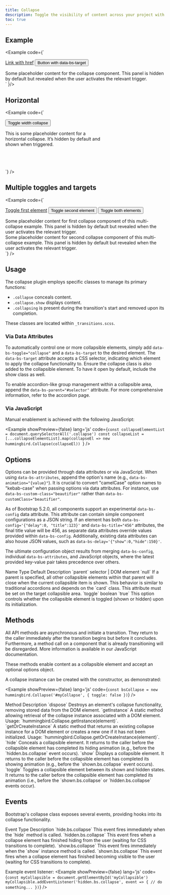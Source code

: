 ```yaml
---
title: Collapse
description: Toggle the visibility of content across your project with a few classes and our JavaScript plugins.
toc: true
---
```


## Example

<Example code={`<div class="inline-flex gap-2 mb-3">
    <a class="btn btn-primary" data-bs-toggle="collapse" href="#collapseExample" role="button" aria-expanded="false" aria-controls="collapseExample">Link with href</a>
    <button class="btn btn-primary" type="button" data-bs-toggle="collapse" data-bs-target="#collapseExample" aria-expanded="false" aria-controls="collapseExample">Button with data-bs-target</button>
  </div>
  <div class="collapse" id="collapseExample">
    <div class="card card-body">
      Some placeholder content for the collapse component. This panel is hidden by default but revealed when the user activates the relevant trigger.
    </div>
  </div>`
}/>

## Horizontal

<Example code={`<div class='mb-3'>
    <button class="btn btn-primary" type="button" data-bs-toggle="collapse" data-bs-target="#collapseWidthExample" aria-expanded="false" aria-controls="collapseWidthExample">Toggle width collapse</button>
  </div>
  <div style="min-height: 120px;">
    <div class="collapse collapse-horizontal" id="collapseWidthExample">
      <div class="card card-body" style="width: 300px;">
        This is some placeholder content for a horizontal collapse. It’s hidden by default and shown when triggered.
      </div>
    </div>
  </div>`} />

## Multiple toggles and targets

<Example code={`<div class="inline-flex gap-1 mb-3">
    <a class="btn btn-primary" data-bs-toggle="collapse" href="#multiCollapseExample1" role="button" aria-expanded="false" aria-controls="multiCollapseExample1">Toggle first element</a>
    <button class="btn btn-primary" type="button" data-bs-toggle="collapse" data-bs-target="#multiCollapseExample2" aria-expanded="false" aria-controls="multiCollapseExample2">Toggle second element</button>
    <button class="btn btn-primary" type="button" data-bs-toggle="collapse" data-bs-target=".multi-collapse" aria-expanded="false" aria-controls="multiCollapseExample1 multiCollapseExample2">Toggle both elements</button>
  </div>
  <div class="grid grid-cols-2 gap-3">
    <div>
      <div class="collapse multi-collapse" id="multiCollapseExample1">
        <div class="card card-body">
          Some placeholder content for first collapse component of this multi-collapse example. This panel is hidden by default but revealed when the user activates the relevant trigger.
        </div>
      </div>
    </div>
    <div>
      <div class="collapse multi-collapse" id="multiCollapseExample2">
        <div class="card card-body">
          Some placeholder content for second collapse component of this multi-collapse example. This panel is hidden by default but revealed when the user activates the relevant trigger.
        </div>
      </div>
    </div>
  </div>`} />

## Usage

The collapse plugin employs specific classes to manage its primary functions:

- `.collapse` conceals content.
- `.collapse.show` displays content.
- `.collapsing` is present during the transition's start and removed upon its completion.

These classes are located within `_transitions.scss`.

### Via Data Attributes

To automatically control one or more collapsible elements, simply add `data-bs-toggle="collapse"` and a `data-bs-target` to the desired element. The `data-bs-target` attribute accepts a CSS selector, indicating which element to apply the collapse functionality to. Ensure the collapse class is also added to the collapsible element. To have it open by default, include the show class as well.

To enable accordion-like group management within a collapsible area, append the `data-bs-parent="#selector"` attribute. For more comprehensive information, refer to the accordion page.

### Via JavaScript

Manual enablement is achieved with the following JavaScript:

<Example showPreview={false} lang='js' 
  code={`const collapseElementList = document.querySelectorAll('.collapse')
  const collapseList = [...collapseElementList].map(collapseEl => new hummingbird.Collapse(collapseEl))
`} />


## Options

Options can be provided through data attributes or via JavaScript. When using `data-bs-attributes`, append the option's name (e.g., `data-bs-animation="{value}"`). It is crucial to convert "camelCase" option names to "kebab-case" when passing options via data attributes. For instance, use `data-bs-custom-class="beautifier"` rather than `data-bs-customClass="beautifier"`.

As of Bootstrap 5.2.0, all components support an experimental `data-bs-config` data attribute. This attribute can contain simple component configurations as a JSON string. If an element has both `data-bs-config='{"delay":0, "title":123}'` and `data-bs-title="456"` attributes, the final title value will be 456, as separate data attributes override values provided within `data-bs-config`. Additionally, existing data attributes can also house JSON values, such as `data-bs-delay='{"show":0,"hide":150}'`.

The ultimate configuration object results from merging `data-bs-config`, individual `data-bs-attributes`, and JavaScript objects, where the latest provided key-value pair takes precedence over others.

<HbTable>
  <thead>
    <tr>
      <th scope="col">Name</th>
      <th scope="col">Type</th>
      <th scope="col">Default</th>
      <th scope="col">Description</th>
    </tr>
  </thead>
  <tbody>
    <tr>
      <td>`parent`</td>
      <td>selector | DOM element</td>
      <td>`null`</td>
      <td> If a parent is specified, all other collapsible elements within that parent will close when the current collapsible item is shown. This behavior is similar to traditional accordions and depends on the `card` class. This attribute must be set on the target collapsible area.</td>
    </tr>
    <tr>
      <td>`toggle`</td>
      <td>boolean</td>
      <td>`true`</td>
      <td>This option controls whether the collapsible element is toggled (shown or hidden) upon its initialization.</td>
    </tr>
  </tbody>
</HbTable>

## Methods

All API methods are asynchronous and initiate a transition. They return to the caller immediately after the transition begins but before it concludes. Furthermore, a method call on a component that is already transitioning will be disregarded. More information is available in our JavaScript documentation.

These methods enable content as a collapsible element and accept an optional options object.

A collapse instance can be created with the constructor, as demonstrated:

<Example showPreview={false} lang='js' 
  code={`const bsCollapse = new hummingbird.Collapse('#myCollapse', {
    toggle: false
})`} />

<HbTable>
  <thead>
    <tr>
      <th scope="col">Method</th>
      <th scope="col">Description</th>
    </tr>
  </thead>
  <tbody>
    <tr>
      <th scope="row">`dispose`</th>
      <td>Destroys an element's collapse functionality, removing stored data from the DOM element.</td>
    </tr>
    <tr>
      <th scope="row">`getInstance`</th>
      <td>A static method allowing retrieval of the collapse instance associated with a DOM element. Usage: `hummingbird.Collapse.getInstance(element)`.</td>
    </tr>
    <tr>
      <th scope="row">`getOrCreateInstance`</th>
      <td>A static method that returns an existing collapse instance for a DOM element or creates a new one if it has not been initialized. Usage: `hummingbird.Collapse.getOrCreateInstance(element)`.</td>
    </tr>
    <tr>
      <th scope="row">`hide`</th>
      <td>Conceals a collapsible element. It returns to the caller before the collapsible element has completed its hiding animation (e.g., before the `hidden.bs.collapse` event occurs).</td>
    </tr>
    <tr>
      <th scope="row">`show`</th>
      <td>Displays a collapsible element. It returns to the caller before the collapsible element has completed its showing animation (e.g., before the `shown.bs.collapse` event occurs).</td>
    </tr>
    <tr>
      <th scope="row">`toggle`</th>
      <td>Toggles a collapsible element between its shown and hidden states. It returns to the caller before the collapsible element has completed its animation (i.e., before the `shown.bs.collapse` or `hidden.bs.collapse` events occur).</td>
    </tr>
  </tbody>
</HbTable>

## Events

Bootstrap's collapse class exposes several events, providing hooks into its collapse functionality.

<HbTable>
  <thead>
    <tr>
      <th scope="col">Event Type</th>
      <th scope="col">Description</th>
    </tr>
  </thead>
  <tbody>
    <tr>
      <th scope="row">`hide.bs.collapse`</th>
      <td>This event fires immediately when the `hide` method is called.</td>
    </tr>
    <tr>
      <th scope="row">`hidden.bs.collapse`</th>
      <td>This event fires when a collapse element has finished hiding from the user (waiting for CSS transitions to complete).</td>
    </tr>
    <tr>
      <th scope="row">`show.bs.collapse`</th>
      <td>This event fires immediately when the `show` instance method is called.</td>
    </tr>
    <tr>
      <th scope="row">`shown.bs.collapse`</th>
      <td>This event fires when a collapse element has finished becoming visible to the user (waiting for CSS transitions to complete).</td>
    </tr>
  </tbody>
</HbTable>

Example event listener:
<Example showPreview={false} lang='js' 
  code={`const myCollapsible = document.getElementById('myCollapsible')
  myCollapsible.addEventListener('hidden.bs.collapse', event => {
    // do something...
})`} />
